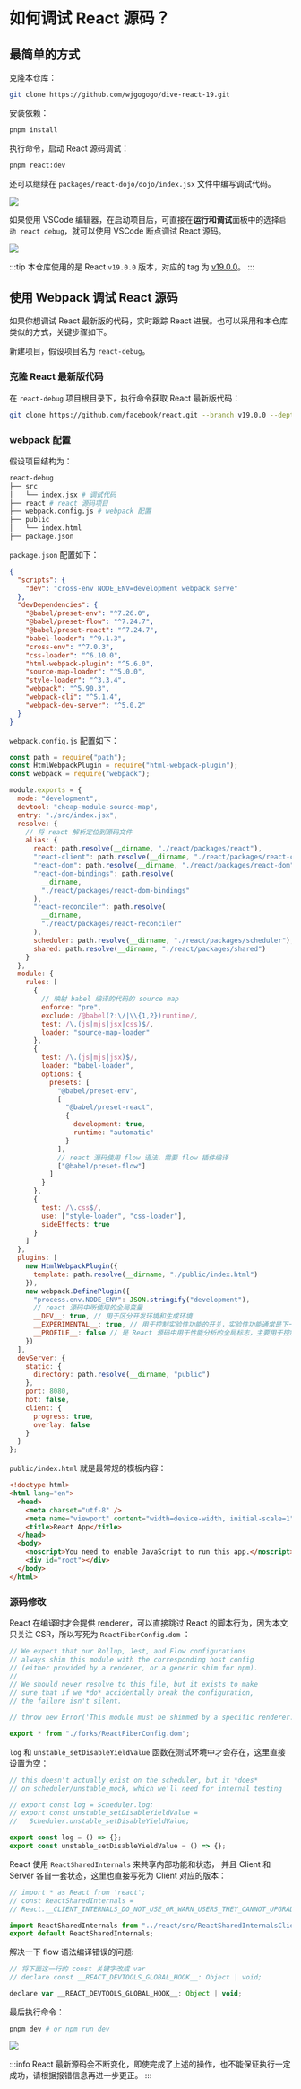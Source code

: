 # 如何调试 React 源码？

## 最简单的方式

克隆本仓库：

```bash
git clone https://github.com/wjgogogo/dive-react-19.git
```

安装依赖：

```bash
pnpm install
```

执行命令，启动 React 源码调试：

```bash
pnpm react:dev
```

还可以继续在 `packages/react-dojo/dojo/index.jsx` 文件中编写调试代码。

![](/debug.png)

如果使用 VSCode 编辑器，在启动项目后，可直接在**运行和调试**面板中的选择`启动 react debug`，就可以使用 VSCode 断点调试 React 源码。

![](/debug-vscode.png)

:::tip
本仓库使用的是 React `v19.0.0` 版本，对应的 tag 为 [v19.0.0](https://github.com/facebook/react/tree/v19.0.0)。
:::

## 使用 Webpack 调试 React 源码

如果你想调试 React 最新版的代码，实时跟踪 React 进展。也可以采用和本仓库类似的方式，关键步骤如下。

新建项目，假设项目名为 `react-debug`。

### 克隆 React 最新版代码

在 `react-debug` 项目根目录下，执行命令获取 React 最新版代码：

```bash
git clone https://github.com/facebook/react.git --branch v19.0.0 --depth 1
```

### webpack 配置

假设项目结构为：

```bash
react-debug
├── src
│   └── index.jsx # 调试代码
├── react # react 源码项目
├── webpack.config.js # webpack 配置
├── public
│   └── index.html
├── package.json
```

`package.json` 配置如下：

```json
{
  "scripts": {
    "dev": "cross-env NODE_ENV=development webpack serve"
  },
  "devDependencies": {
    "@babel/preset-env": "^7.26.0",
    "@babel/preset-flow": "^7.24.7",
    "@babel/preset-react": "^7.24.7",
    "babel-loader": "^9.1.3",
    "cross-env": "^7.0.3",
    "css-loader": "^6.10.0",
    "html-webpack-plugin": "^5.6.0",
    "source-map-loader": "^5.0.0",
    "style-loader": "^3.3.4",
    "webpack": "^5.90.3",
    "webpack-cli": "^5.1.4",
    "webpack-dev-server": "^5.0.2"
  }
}
```

`webpack.config.js` 配置如下：

```js
const path = require("path");
const HtmlWebpackPlugin = require("html-webpack-plugin");
const webpack = require("webpack");

module.exports = {
  mode: "development",
  devtool: "cheap-module-source-map",
  entry: "./src/index.jsx",
  resolve: {
    // 将 react 解析定位到源码文件
    alias: {
      react: path.resolve(__dirname, "./react/packages/react"),
      "react-client": path.resolve(__dirname, "./react/packages/react-client"),
      "react-dom": path.resolve(__dirname, "./react/packages/react-dom"),
      "react-dom-bindings": path.resolve(
        __dirname,
        "./react/packages/react-dom-bindings"
      ),
      "react-reconciler": path.resolve(
        __dirname,
        "./react/packages/react-reconciler"
      ),
      scheduler: path.resolve(__dirname, "./react/packages/scheduler"),
      shared: path.resolve(__dirname, "./react/packages/shared")
    }
  },
  module: {
    rules: [
      {
        // 映射 babel 编译的代码的 source map
        enforce: "pre",
        exclude: /@babel(?:\/|\\{1,2})runtime/,
        test: /\.(js|mjs|jsx|css)$/,
        loader: "source-map-loader"
      },
      {
        test: /\.(js|mjs|jsx)$/,
        loader: "babel-loader",
        options: {
          presets: [
            "@babel/preset-env",
            [
              "@babel/preset-react",
              {
                development: true,
                runtime: "automatic"
              }
            ],
            // react 源码使用 flow 语法，需要 flow 插件编译
            ["@babel/preset-flow"]
          ]
        }
      },
      {
        test: /\.css$/,
        use: ["style-loader", "css-loader"],
        sideEffects: true
      }
    ]
  },
  plugins: [
    new HtmlWebpackPlugin({
      template: path.resolve(__dirname, "./public/index.html")
    }),
    new webpack.DefinePlugin({
      "process.env.NODE_ENV": JSON.stringify("development"),
      // react 源码中所使用的全局变量
      __DEV__: true, // 用于区分开发环境和生成环境
      __EXPERIMENTAL__: true, // 用于控制实验性功能的开关，实验性功能通常是下一个开发版本的具有破坏性的功能
      __PROFILE__: false // 是 React 源码中用于性能分析的全局标志，主要用于控制与性能分析相关的功能是否启用
    })
  ],
  devServer: {
    static: {
      directory: path.resolve(__dirname, "public")
    },
    port: 8080,
    hot: false,
    client: {
      progress: true,
      overlay: false
    }
  }
};
```

`public/index.html` 就是最常规的模板内容：

```html
<!doctype html>
<html lang="en">
  <head>
    <meta charset="utf-8" />
    <meta name="viewport" content="width=device-width, initial-scale=1" />
    <title>React App</title>
  </head>
  <body>
    <noscript>You need to enable JavaScript to run this app.</noscript>
    <div id="root"></div>
  </body>
</html>
```

### 源码修改

React 在编译时才会提供 renderer，可以直接跳过 React 的脚本行为，因为本文只关注 CSR，所以写死为 `ReactFiberConfig.dom` ：

```js title="react/packages/react-reconciler/src/ReactFiberConfig.js" {9-11}
// We expect that our Rollup, Jest, and Flow configurations
// always shim this module with the corresponding host config
// (either provided by a renderer, or a generic shim for npm).
//
// We should never resolve to this file, but it exists to make
// sure that if we *do* accidentally break the configuration,
// the failure isn't silent.

// throw new Error('This module must be shimmed by a specific renderer.');

export * from "./forks/ReactFiberConfig.dom";
```

`log` 和 `unstable_setDisableYieldValue` 函数在测试环境中才会存在，这里直接设置为空：

```js title="react/packages/react-reconciler/src/Scheduler.js" {4-9}
// this doesn't actually exist on the scheduler, but it *does*
// on scheduler/unstable_mock, which we'll need for internal testing

// export const log = Scheduler.log;
// export const unstable_setDisableYieldValue =
//   Scheduler.unstable_setDisableYieldValue;

export const log = () => {};
export const unstable_setDisableYieldValue = () => {};
```

React 使用 `ReactSharedInternals` 来共享内部功能和状态， 并且 Client 和 Server 各自一套状态，这里也直接写死为 Client 对应的版本：

```js title="react/packages/shared/ReactSharedInternals.js" {5-6}
// import * as React from 'react';
// const ReactSharedInternals =
// React.__CLIENT_INTERNALS_DO_NOT_USE_OR_WARN_USERS_THEY_CANNOT_UPGRADE;

import ReactSharedInternals from "../react/src/ReactSharedInternalsClient";
export default ReactSharedInternals;
```

解决一下 flow 语法编译错误的问题:

```js title="react/packages/react-reconciler/src/ReactFiberDevToolsHook.js"
// 将下面这一行的 const 关键字改成 var
// declare const __REACT_DEVTOOLS_GLOBAL_HOOK__: Object | void;

declare var __REACT_DEVTOOLS_GLOBAL_HOOK__: Object | void;
```

最后执行命令：

```bash
pnpm dev # or npm run dev
```

![](/dev.png)

:::info
React 最新源码会不断变化，即使完成了上述的操作，也不能保证执行一定成功，请根据报错信息再进一步更正。
:::
